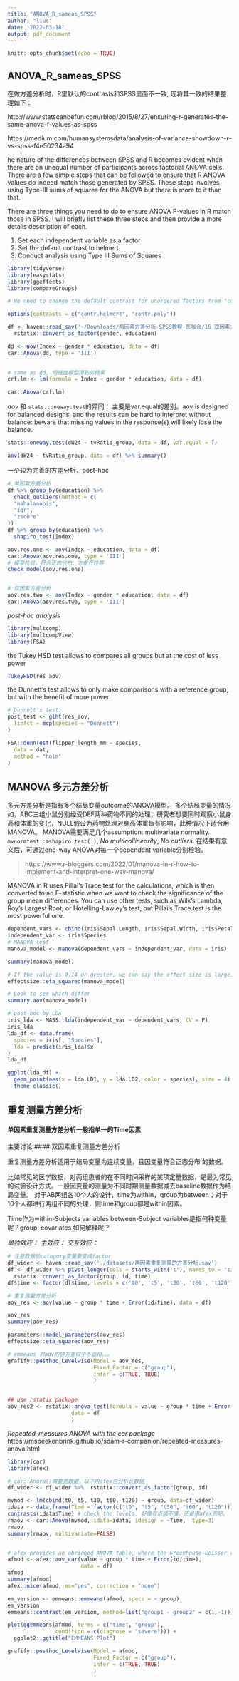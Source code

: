 ```yaml
---
title: "ANOVA_R_sameas_SPSS"
author: "liuc"
date: '2022-03-18'
output: pdf_document
---
```


```r
knitr::opts_chunk$set(echo = TRUE)
```

## ANOVA_R_sameas_SPSS

在做方差分析时，R里默认的contrasts和SPSS里面不一致, 现将其一致的结果整理如下：

http://www.statscanbefun.com/rblog/2015/8/27/ensuring-r-generates-the-same-anova-f-values-as-spss

https://medium.com/humansystemsdata/analysis-of-variance-showdown-r-vs-spss-f4e50234a94

he nature of the differences between SPSS and R becomes evident when there are an unequal number of participants across factorial ANOVA cells. There are a few simple steps that can be followed to ensure that R ANOVA values do indeed match those generated by SPSS. These steps involves using Type-III sums of squares for the ANOVA but there is more to it than that.


There are three things you need to do to ensure ANOVA F-values in R match those in SPSS. I will briefly list these three steps and then provide a more details description of each.

1. Set each independent variable as a factor
2. Set the default contrast to helmert
3. Conduct analysis using Type III Sums of Squares


```r
library(tidyverse)
library(easystats)
library(ggeffects)
library(compareGroups)
```


```r
# We need to change the default contrast for unordered factors from "cont.treatment" to "contr.helmert". We do this with the command below

options(contrasts = c("contr.helmert", "contr.poly"))

df <- haven::read_sav('~/Downloads/两因素方差分析-SPSS教程-医咖会/16 双因素方差分析.sav') %>% 
  rstatix::convert_as_factor(gender, education)

dd <- aov(Index ~ gender * education, data = df)
car::Anova(dd, type = 'III')
           
```

```r
# same as dd, 用线性模型得到的结果
crf.lm <- lm(formula = Index ~ gender * education, data = df)

car::Anova(crf.lm)


```


*aov* 和 `stats::oneway.test`的异同：
主要是var.equal的差别。aov is designed for balanced designs, and the results can be hard to interpret without balance: beware that missing values in the response(s) will likely lose the balance.
```r
stats::oneway.test(dW24 ~ tvRatio_group, data = df, var.equal = T)

aov(dW24 ~ tvRatio_group, data = df) %>% summary()
```



一个较为完善的方差分析，post-hoc

```r
# 单因素方差分析
df %>% group_by(education) %>% 
  check_outliers(method = c(
  "mahalanobis",
  "iqr",
  "zscore"
))
df %>% group_by(education) %>% 
  shapiro_test(Index)

aov.res.one <- aov(Index ~ education, data = df)
car::Anova(aov.res.one, type = 'III')
# 模型检验，符合正态分布、方差齐性等
check_model(aov.res.one)


# 双因素方差分析
aov.res.two <- aov(Index ~ gender * education, data = df)
car::Anova(aov.res.two, type = 'III')


```


*post-hoc analysis *

```r
library(multcomp)
library(multcompView)
library(FSA)
```

the Tukey HSD test allows to compares all groups but at the cost of less power
```r
TukeyHSD(res_aov)
```
the Dunnett’s test allows to only make comparisons with a reference group, but with the benefit of more power
```r
# Dunnett's test:
post_test <- glht(res_aov,
  linfct = mcp(species = "Dunnett")
)
```

```r
FSA::dunnTest(flipper_length_mm ~ species,
  data = dat,
  method = "holm"
)
```



## MANOVA 多元方差分析
多元方差分析是指有多个结局变量outcome的ANOVA模型。
多个结局变量的情况如，ABC三组小鼠分别经受DEF两种药物不同的处理，研究者想要同时观察小鼠身高和体重的变化，NULL假设为药物处理对身高体重皆有影响，此种情况下适合用MANOVA。
MANOVA需要满足几个assumption: multivariate normality. `mvnormtest::mshapiro.test( )`, *No multicollinearity*, *No outliers*.
在结果有意义后，可通过one-way ANOVA对每一个dependent variable分别检验。

> https://www.r-bloggers.com/2022/01/manova-in-r-how-to-implement-and-interpret-one-way-manova/

MANOVA in R uses Pillai’s Trace test for the calculations, which is then converted to an F-statistic when we want to check the significance of the group mean differences. You can use other tests, such as Wilk’s Lambda, Roy’s Largest Root, or Hotelling-Lawley’s test, but Pillai’s Trace test is the most powerful one.
```r
dependent_vars <- cbind(iris$Sepal.Length, iris$Sepal.Width, iris$Petal.Length, iris$Petal.Width)
independent_var <- iris$Species
# MANOVA test
manova_model <- manova(dependent_vars ~ independent_var, data = iris)

summary(manova_model)

# If the value is 0.14 or greater, we can say the effect size is large.
effectsize::eta_squared(manova_model)

# Look to see which differ
summary.aov(manova_model)

# post-hoc by LDA
iris_lda <- MASS::lda(independent_var ~ dependent_vars, CV = F)
iris_lda
lda_df <- data.frame(
  species = iris[, "Species"],
  lda = predict(iris_lda)$x
)
lda_df

ggplot(lda_df) +
  geom_point(aes(x = lda.LD1, y = lda.LD2, color = species), size = 4) +
  theme_classic()
```




## 重复测量方差分析
#### 单因素重复测量方差分析一般指单一的Time因素
主要讨论
#### 双因素重复测量方差分析

重复测量方差分析适用于结局变量为连续变量，且因变量符合正态分布 的数据。

比如常见的医学数据，对两组患者的在不同时间采样的某项定量数据，是最为常见的试验设计方式。一般因变量的测量为不同时期测量数据减去baseline数据作为结局变量。
对于AB两组各10个人的设计，time为within，group为between；对于10个人都进行两组不同的处理，则time和group都是within因素。

Time作为within-Subjects variables
between-Subject variables是指何种变量呢？group.
covariates 如何解释呢？

*单独效应：*
*主效应：*
*交互效应：*


```r
# 注意数据的category变量要变成factor
df_wider <- haven::read_sav('./datasets/两因素重复测量的方差分析.sav')
df <- df_wider %>% pivot_longer(cols = starts_with('t'), names_to = 'time', values_to = 'value') %>% 
  rstatix::convert_as_factor(group, id, time)
df$time <- factor(df$time, levels = c('t0', 't5', 't30', 't60', 't120'))

# 重复测量方差分析
aov_res <- aov(value ~ group * time + Error(id/time), data = df)

aov_res
summary(aov_res)

parameters::model_parameters(aov_res)
effectsize::eta_squared(aov_res)

# emmeans 对aov的协方差似乎不适用。。。
grafify::posthoc_Levelwise(Model = aov_res,
                           Fixed_Factor = c("group"),
                           infer = c(TRUE, TRUE)
                           )


## use rstatix package
aov_res2 <- rstatix::anova_test(formula = value ~ group * time + Error(id/time),
                    data = df
                    )


```

*Repeated-measures ANOVA with the car package*
https://mspeekenbrink.github.io/sdam-r-companion/repeated-measures-anova.html

```r
library(car)
library(afex)

# car::Anova()需要宽数据，以下用afex包分析长数据
df_wider <- df_wider %>%  rstatix::convert_as_factor(group, id)

mvmod <- lm(cbind(t0, t5, t30, t60, t120) ~ group, data=df_wider)
idata <- data.frame(Time = factor(c("t0", "t5", "t30", "t60", "t120")))
contrasts(idata$Time) # check the levels, 好像有点搞不懂，还是用afex包吧。
rmaov <- car::Anova(mvmod, idata=idata, idesign = ~Time,  type=3)
rmaov
summary(rmaov, multivariate=FALSE)


# afex provides an abridged ANOVA table, where the Greenhouse-Geisser correction is automatically applied
afmod <- afex::aov_car(value ~ group * time + Error(id/time), 
                       data = df)
afmod
summary(afmod)
afex::nice(afmod, es="pes", correction = "none")

em_version <- emmeans::emmeans(afmod, specs = ~ group)
em_version
emmeans::contrast(em_version, method=list("group1 - group2" = c(1,-1)))

plot(ggemmeans(afmod, terms = c("time", "group"),
               condition = c(diagnose = "severe"))) +
  ggplot2::ggtitle("EMMEANS Plot")

grafify::posthoc_Levelwise(Model = afmod,
                           Fixed_Factor = c("group"),
                           infer = c(TRUE, TRUE)
                           )

```







